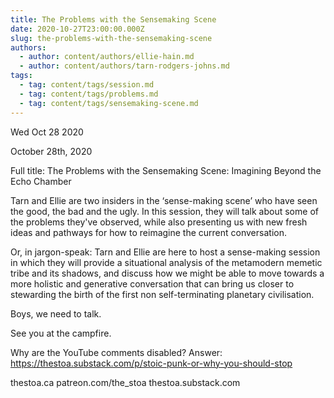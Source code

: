```yaml
---
title: The Problems with the Sensemaking Scene
date: 2020-10-27T23:00:00.000Z
slug: the-problems-with-the-sensemaking-scene
authors:
  - author: content/authors/ellie-hain.md
  - author: content/authors/tarn-rodgers-johns.md
tags:
  - tag: content/tags/session.md
  - tag: content/tags/problems.md
  - tag: content/tags/sensemaking-scene.md
---
```






Wed Oct 28 2020

October 28th, 2020

Full title: The Problems with the Sensemaking Scene: Imagining Beyond the Echo Chamber

Tarn and Ellie are two insiders in the ‘sense-making scene’ who have seen the good, the bad and the ugly. In this session, they will talk about some of the problems they've observed, while also presenting us with new fresh ideas and pathways for how to reimagine the current conversation.

Or, in jargon-speak: Tarn and Ellie are here to host a sense-making session in which they will provide a situational analysis of the metamodern memetic tribe and its shadows, and discuss how we might be able to move towards a more holistic and generative conversation that can bring us closer to stewarding the birth of the first non self-terminating planetary civilisation.

Boys, we need to talk.

See you at the campfire.

Why are the YouTube comments disabled? Answer: https://thestoa.substack.com/p/stoic-punk-or-why-you-should-stop

thestoa.ca
patreon.com/the_stoa
thestoa.substack.com


